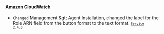 #### Amazon CloudWatch​

- <code class="Changed">Changed</code> <span class="uitext">Management</span> &amp;gt; <span class="uitext">Agent Installation</span>, changed the label for the Role ARN field from the button format to the text format. <code class='changelog-service'><a href="../release-notes/service/service-2_4_x"><code class='changelog-service'>Service 2.4.0​</code></a></code>
